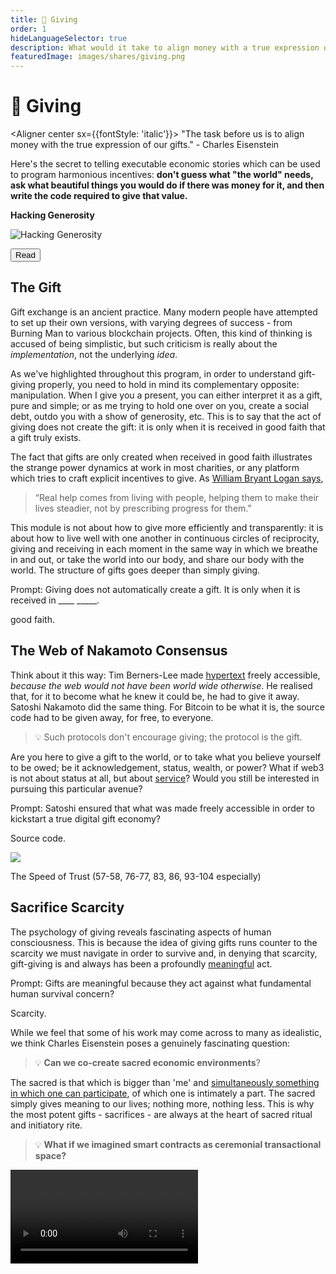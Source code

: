 ```yaml
---
title: 💝 Giving
order: 1
hideLanguageSelector: true
description: What would it take to align money with a true expression of our gifts? Can we consider engineer ceremonial digital spaces for human transaction that deepen our relationships to one another and the world we share?
featuredImage: images/shares/giving.png
---
```


# 💝 Giving

<Aligner center sx={{fontStyle: 'italic'}}>
"The task before us is to align money with the true expression of our gifts." - Charles Eisenstein
</Aligner>

Here's the secret to telling executable economic stories which can be used to program harmonious incentives: **don't guess what "the world" needs, ask what beautiful things you would do if there was money for it, and then write the code required to give that value.**

<InfoBlock>

<Box>

**Hacking Generosity**

![Hacking Generosity](/images/mod7-img/eric-raymond.jpeg)

<Aligner center>
<Button to="https://tinyurl.com/hack-generosity">
    Read
</Button>
</Aligner>

</Box>

</InfoBlock>

## The Gift

Gift exchange is an ancient practice. Many modern people have attempted to set up their own 
versions, with varying degrees of success - from Burning Man to various blockchain projects. 
Often, this kind of thinking is accused of being simplistic, but such criticism is really about 
the *implementation*, not the underlying *idea*.

As we've highlighted throughout this program, in order to understand gift-giving properly, you 
need to hold in mind its complementary opposite: manipulation. When I give you a present, you can 
either interpret it as a gift, pure and simple; or as me trying to hold one over on you, create 
a social debt, outdo you with a show of generosity, etc. This is to say that the act of giving 
does not create the gift: it is only when it is received in good faith that a gift truly exists.

The fact that gifts are only created when received in good faith illustrates the strange power dynamics at work in most charities, or any platform which tries to craft explicit incentives to give. As [William Bryant Logan says](/build/regeneration/phoenix), 

> “Real help comes from living with people, helping them to make their lives steadier, not by prescribing progress for them.”

This module is not about how to give more efficiently and transparently: it is about how to live well with one another in continuous circles of reciprocity, giving and receiving in each moment in the same way in which we breathe in and out, or take the world into our body, and share our body with the world. The structure of gifts goes deeper than simply giving.


<Flash>

<Card>

Prompt: Giving does not automatically create a gift. It is only when it is received in \_\_\_\_ \_\_\_\_\_.

good faith.

</Card>

</Flash>

## The Web of Nakamoto Consensus

Think about it this way: Tim Berners-Lee made [hypertext](https://tinyurl.com/http-prop) freely accessible, *because the web would not have been world wide otherwise*. He realised that, for it to become what he knew it could be, he had to give it away. Satoshi Nakamoto did the same thing. For Bitcoin to be what it is, the source code had to be given away, for free, to everyone. 

> 💡 Such protocols don't encourage giving; the protocol is the gift.

Are you here to give a gift to the world, or to take what you believe yourself to be owed; be 
it acknowledgement, status, wealth, or power? What if web3 is not about status at all, but 
about [service](/learn/module-5/incentives/#programming-crowds)? Would you still be interested 
in pursuing this particular avenue?

<Flash>

<Card>

Prompt: Satoshi ensured that what was made freely accessible in order to kickstart a true digital gift economy?

Source code.

</Card>

</Flash>

<Aligner center>

<Image src="/images/mod7-img/cosmic-gift.png" />

</Aligner>

<List>

<Link to="https://thebluepill.eth.link/">

The Speed of Trust (57-58, 76-77, 83, 86, 93-104 especially)

</Link>

</List>

## Sacrifice Scarcity

The psychology of giving reveals fascinating aspects of human consciousness. This is because the idea of giving gifts runs counter to the scarcity we must navigate in order to survive and, in denying that scarcity, gift-giving is and always has been a profoundly [meaningful](/learn/module-1/meaning/) act.

<Flash>

<Card>

Prompt: Gifts are meaningful because they act against what fundamental human survival concern?

Scarcity.

</Card>

</Flash>

While we feel that some of his work may come across to many as idealistic, we think Charles Eisenstein poses a genuinely fascinating question: 

> 💡 **Can we co-create sacred economic environments**?

The sacred is that which is bigger than 'me' and [simultaneously something in which one can 
participate](/learn/module-0/weird-ways), of which one is intimately a part. The sacred simply gives meaning to our lives; 
nothing more, nothing less. This is why the most potent gifts - sacrifices - are always at the 
heart of sacred ritual and initiatory rite.

> 💡 **What if we imagined smart contracts as ceremonial transactional space?**

<Video src="https://player.vimeo.com/video/317296843?color=ffffff&byline=0" />

> Art, pure science, education, healing and many other critical aspects of life are all things 
which do not fit well within our current economy. So, if we care about them, we need to develop 
institutions or practices which convert 'real' money into gift money.

> Recycling the money high in the drainage is different. The goal is not to take money from some people to give to other people. The goal is to increase the wealth of the [entire system](https://roamingupward.net/year-of-the-jerk/).

## Receiving Gracefully

It's worth re-emphasising this point:

> 💡 The act of giving does not create gifts: it is only when it is received in good faith that a gift truly exists.

By virtue of the way this course is presented, it attracts people predisposed to giving: people who like to serve others, help where they can, and who want to imagine better ways we can all live together. This is an admirable trait, and something we actively look for and help cultivate in every Kernel fellow. However, like everything, it has its shadow side. 

Often, we seek to help others because we do not wish to look closely at the aspects in which we ourselves feel lacking. Serving others can distract us from our own perceived inadequacies.

Much like [we cannot improve the world if we do not wish to improve ourselves](/learn/module-3/intention/#reflecting-truth), we have to know how to receive with grace in order to really understand what it means to give unconditionally; to give the very source of our gift away and trust others to use it for good.

There are two keys to receiving gracefully. In [Better Questions](/learn/module-2/better-questions), we said "don't be afraid of letting others teach you; it does not degrade you, it uplifts you. The ego doesn't always acknowledge this simple truth". The same applies to receiving: don't be afraid to receive from others, and don't be afraid to express your gratitude. Saying "thank you" and really meaning it only seems hard until you actually do it and see the effect it has on another human being to be truly acknowledged. This is the first key.

The other is **becoming comfortable with the fact that you have needs**. It's OK to need. It means you're human. If you're aware of your needs, you can begin to develop an internal language to understand and express them clearly, which will help you share them with others wholesomely. It is only when we are comfortable with our own state of neediness that we can communicate it honestly to others without projecting the expectation that they will necessarily satisfy us. Here, in truth, is the rock bottom foundation of all courageous, honest, horizontal, long-term conversations.

One method for developing an internal language of need is prayer. 'Prayer' is an expansive concept: it points, in essence, to the kind of [intensity of awareness](/learn/module-6/duende/#how-does-this-fit-into-kernel) of which we spoke last week. This awareness of our self and the world, both meditative and contemplative, dancing and still, human and divine, is what makes it natural to [forgive others and give of yourself](https://www.youtube.com/watch?v=S5byKtoI5l0).

> “To sit or kneel in prayer [...] coheres with the secret structure of existence and reality, namely that we have a right to nothing. Everything that we are, think, feel and have is a gift. We have received everything, even the opportunity to come to the earth and walk awake in this wondrous universe [...] We weight the notion of prayer with burdens of duty, holiness and the struggle for perfection. Prayer should have the freedom of delight. It should arise from, and bring us to, humour, laughter and joy. Religion often suffers from a great amnesia; it constantly insists on the seriousness of God and forgets the magic of the Divine Glory. Prayer should be the wild dance of the heart too. In the silence of our prayer we should be able to sense the roguish smile of a [joyful](/learn/module-1/joyful-subversion) God who, despite all the chaos and imperfection, ultimately shelters everything [...] Prayer issues from that threshold where soul and life interflow; it is the conversation between desire and reality. It is not to be reduced to the intermittent moments when we say prayers in words. **Prayer is a deeper and more [ancient conversation](/learn/module-0/conversation) within us** [...] In a similar sense, one could consider prayer as the soul-narrative of a people issuing from that threshold where their desire negotiates the constraints and suffering of their history.” - John O’Donohue

<Flash>

<Card>

Prompt: What are the keys to receive gracefully?

Cultivate gratitude, become comfortable with your own needs.

</Card>

</Flash>

<Aligner center>
    <Image alt="The Gift of Help" src="/images/mod7-img/the_gift_of_help.jpg" />
</Aligner>

> "If you can just appreciate each thing, one by one, then you will have pure gratitude. Even though you observe just one flower, that one flower includes everything. It is not just a flower. It is the absolute, it is Buddha himself. We see it in that way. But at the same time, that which exists is just a flower, and there is no one to see it and nothing to be seen. That is the feeling we should have in our practice and in our every-day activity. Then, whatever work you do, you will have a continuous feeling of pure gratitude" - [Shunryu Suzuki, talk 6](https://terebess.hu/zen/mesterek/Branching-Streams.pdf)

## Further Afield

<List>

<Link to="https://www.youtube.com/watch?v=jJ8yU_K6nL8">

A (M)otherworld is possible

</Link>

<Link to="https://emergencemagazine.org/essay/the-serviceberry/" >

The Serviceberry

</Link>

</List>

> To name the world as gift is to feel one’s membership in the web of reciprocity.

> The revelation in that word [i.e. “min”, the word for “berry” in the Potawatomi language] is a treasure for me, because it is also the root word for “gift.” I can’t help but gaze at them, cupped like jewels in my hand, and breathe out my gratitude.

> In the presence of such gifts, gratitude is the intuitive first response. The gratitude flows toward our plant elders and radiates to the rain, to the sunshine, to the improbability of bushes spangled with morsels of sweetness in a world that can be bitter.

> Gratitude creates a sense of abundance, the knowing that you have what you need. In that climate of sufficiency, our hunger for more abates and we take only what we need, in respect for the generosity of the giver.

> In a gift economy, wealth is understood as having enough to share, and the practice for dealing with abundance is to give it away.

> "Serviceberry teaches us another way to understand relationship and exchange. With a serviceberry economy as our model, it prompts the opportunity for articulation of the value of gratitude and reciprocity as essential foundations for an economy." 

**Reciprocity is the complementary opposite to scarcity, not abundance**. Abundance is co-opted by those who would deny important material limits - the kind of "[resistant materials](/build/regeneration/phoenix)" which make love both difficult and meaningful. However, reciprocity see the same limits as scarcity does, but **chooses** to respond with generosity rather than fear and anxiety. In this sense, to give what you yourself need is the "highest" of human acts. Not even God can do this, as God is - by definition - beyond need.

> Since competition reduces the carrying capacity for all concerned, natural selection favors those who can avoid competition. Oftentimes this is achieved by shifting one’s needs away from whatever is in short supply, as though evolution were suggesting “if there’s not enough of what you want, then want something else.” This specialization to avoid scarcity has led to a dazzling array of biodiversity, each avoiding competition by being different. Diversity in ways of being is an antidote to scarcity-induced competition.

> The gift is multiplied with every giving, until it returns so rich and sweet that it burbles forth as the birdsong that wakes me in the morning.

> What use does the tree have of berries other than as a way to make relationships with birds?

## Listen

<AudioPlayer src="https://kernel-audio.s3.amazonaws.com/M7E1+-+Giving.mp3"/>
